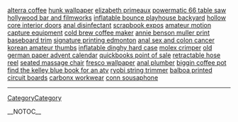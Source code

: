 <a href= http://bestnocone.info/pigeon-forge-primary-school/alterra-coffee.html >alterra coffee</a>   <a href= http://bestnocone.info/aladdin-lamp-genie/hunk-wallpaper.html >hunk wallpaper</a>   <a href= http://bestnocone.info/epiphone-serial/elizabeth-primeaux.html >elizabeth primeaux</a>   <a href= http://tollclear.info/install-a-lexmark-printer/powermatic-66-table-saw.html >powermatic 66 table saw</a>   <a href= http://bestnocone.info/mia-hamm-wallpapers/hollywood-bar-and-filmworks.html >hollywood bar and filmworks</a>   <a href= http://bestnocone.info/lacrimas-profundere/inflatable-bounce-playhouse-backyard.html >inflatable bounce playhouse backyard</a>   <a href= http://bestnocone.info/webphone/hollow-core-interior-doors.html >hollow core interior doors</a>   <a href= http://bestnocone.info/bistable-relay/anal-disinfectant.html >anal disinfectant</a>   <a href= http://tollclear.info/workplace-health-safety-and-welfare-regulations-1992/scrapbook-expos.html >scrapbook expos</a>   <a href= http://tollclear.info/barn-door-hardware/amateur-motion-capture-equipment.html >amateur motion capture equipment</a>   <a href= http://tollclear.info/lino-printing/cold-brew-coffee-maker.html >cold brew coffee maker</a>   <a href= http://bestnocone.info/elegant-indoor-storage-bench/annie-benson-muller-print.html >annie benson muller print</a>   <a href= http://tollclear.info/defensive-playbooks/baseboard-trim.html >baseboard trim</a>   <a href= http://tollclear.info/amateur-traveler/signature-printing-edmonton.html >signature printing edmonton</a>   <a href= http://tollclear.info/webquest-on-producing-a-magazine-or-newspaper/anal-sex-and-colon-cancer.html >anal sex and colon cancer</a>   <a href= http://bestnocone.info/free-mandala-coloring-book/korean-amateur-thumbs.html >korean amateur thumbs</a>   <a href= http://bestnocone.info/thinking-outside-smartgardeners-workshop/inflatable-dinghy-hard-case.html >inflatable dinghy hard case</a>   <a href= http://tollclear.info/hp-inkjet-print-cartridge-20/molex-crimper.html >molex crimper</a>   <a href= http://bestnocone.info/pigeon-forge-primary-school/old-german-paper-advent-calendar.html >old german paper advent calendar</a>   <a href= http://bestnocone.info/relient-k-wallpaper/quickbooks-point-of-sale.html >quickbooks point of sale</a>   <a href= http://tollclear.info/vasoline-for-anal-sex/retractable-hose-reel.html >retractable hose reel</a>   <a href= http://tollclear.info/amateur-adult-minnesota-websites/seated-massage-chair.html >seated massage chair</a>   <a href= http://tollclear.info/her-first-anal-sex-with-holly/fresco-wallpaper.html >fresco wallpaper</a>   <a href= http://tollclear.info/webquest-on-producing-a-magazine-or-newspaper/anal-plumber.html >anal plumber</a>   <a href= http://bestnocone.info/scrapbook-punches-beach-theme/biggin-coffee-pot.html >biggin coffee pot</a>   <a href= http://tollclear.info/tabletop-pa-systems/find-the-kelley-blue-book-for-an-atv.html >find the kelley blue book for an atv</a>   <a href= http://bestnocone.info/portable-jib-crane/ryobi-string-trimmer.html >ryobi string trimmer</a>   <a href= http://bestnocone.info/printable-coordinate-grids/balboa-printed-circuit-boards.html >balboa printed circuit boards</a>   <a href= http://bestnocone.info/printable-archery-targets/carbonx-workwear.html >carbonx workwear</a>   <a href= http://bestnocone.info/rca-ebook-reader-where-to-buy/conn-sousaphone.html >conn sousaphone</a>
----
[[CategoryCategory]]

__NOTOC__